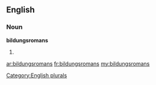 ==English==

===Noun===
'''bildungsromans'''

# {{plural of|[[bildungsroman]]}}

[[Category:English plurals]]

[[ar:bildungsromans]]
[[fr:bildungsromans]]
[[my:bildungsromans]]